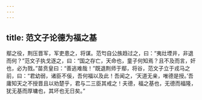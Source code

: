 ```yaml
---
---
---
```

title: 范文子论德为福之基
---


鄢之役，荆压晋军，军吏患之，将谋。范匄自公族趋过之，曰：“夷灶堙井，非退而何？”范文子执戈逐之，曰：“国之存亡，天命也，童子何知焉？且不及而言，奸也，必为戮。”苗贲皇曰：“善逃难哉！”既退荆师于鄢，将谷，范文子立于戎马之前，曰：“君幼弱，诸臣不佞，吾何福以及此！吾闻之，‘天道无亲，唯德是授。’吾庸知天之不授晋且以劝楚乎，君与二三臣其戒之！夫德，福之基也，无德而福隆，犹无基而厚墉也，其坏也无日矣。”

